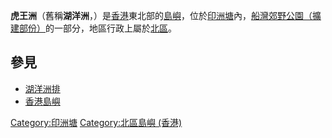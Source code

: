 {{Unreferenced|time=2021-12-17T04:43:56+00:00}}
'''虎王洲'''（舊稱'''湖洋洲'''，{{lang-en|'''Fu Wong Chau'''}}）是[[香港|香港]]東北部的[[島嶼|島嶼]]，位於[[印洲塘|印洲塘]]內，[[船灣郊野公園（擴建部份）|船灣郊野公園（擴建部份）]]的一部分，地區行政上屬於[[北區_(香港)|北區]]。

==參見==
*[[湖洋洲排|湖洋洲排]]
*[[香港島嶼|香港島嶼]]

{{香港島嶼}}
{{HK-geo-stub}}
[[Category:印洲塘|Category:印洲塘]]
[[Category:北區島嶼_(香港)|Category:北區島嶼 (香港)]]